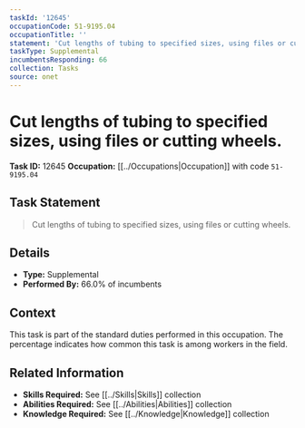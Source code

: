 ```yaml
---
taskId: '12645'
occupationCode: 51-9195.04
occupationTitle: ''
statement: 'Cut lengths of tubing to specified sizes, using files or cutting wheels.'
taskType: Supplemental
incumbentsResponding: 66
collection: Tasks
source: onet
---
```

# Cut lengths of tubing to specified sizes, using files or cutting wheels.

**Task ID:** 12645
**Occupation:** [[../Occupations|Occupation]] with code `51-9195.04`

## Task Statement

> Cut lengths of tubing to specified sizes, using files or cutting wheels.

## Details

- **Type:** Supplemental
- **Performed By:** 66.0% of incumbents

## Context

This task is part of the standard duties performed in this occupation. The percentage indicates how common this task is among workers in the field.

## Related Information

- **Skills Required:** See [[../Skills|Skills]] collection
- **Abilities Required:** See [[../Abilities|Abilities]] collection
- **Knowledge Required:** See [[../Knowledge|Knowledge]] collection
